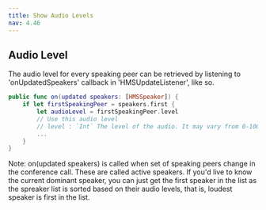 ```yaml
---
title: Show Audio Levels
nav: 4.46
---
```


## Audio Level

The audio level for every speaking peer can be retrieved by listening to 'onUpdatedSpeakers' callback in 'HMSUpdateListener', like so.

```swift
public func on(updated speakers: [HMSSpeaker]) {
    if let firstSpeakingPeer = speakers.first {
        let audioLevel = firstSpeakingPeer.level
        // Use this audio level
        // level : `Int` The level of the audio. It may vary from 0-100. A higher value indicates a higher speaking volume.
        ...
    }
}
```

Note: on(updated speakers) is called when set of speaking peers change in the conference call. These are called active speakers. If you'd live to know the current dominant speaker, you can just get the first speaker in the list as the spreaker list is sorted based on their audio levels, that is, loudest speaker is first in the list.
